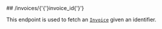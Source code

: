 
<MethodPill method="get" />
## /invoices/{'{'}invoice_id{'}'}

This endpoint is used to fetch an [`Invoice`](../guides/concepts#invoice) given an identifier.
